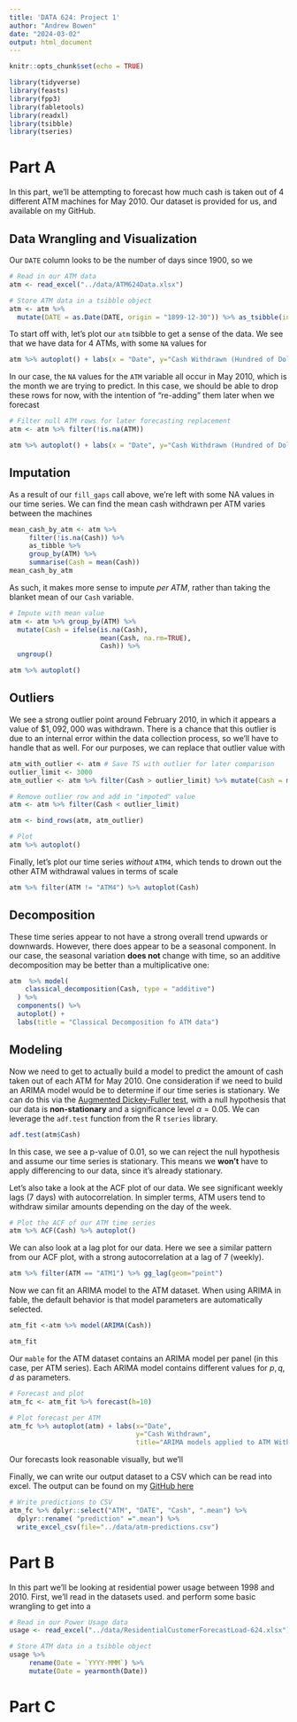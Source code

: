 ```yaml
---
title: 'DATA 624: Project 1'
author: "Andrew Bowen"
date: "2024-03-02"
output: html_document
---
```


```r
knitr::opts_chunk$set(echo = TRUE)
```

```r
library(tidyverse)
library(feasts)
library(fpp3)
library(fabletools)
library(readxl)
library(tsibble)
library(tseries)
```


# Part A
In this part, we'll be attempting to forecast how much cash is taken out of 4 different ATM machines for May 2010. Our dataset is provided for us, and available on my GitHub. 

## Data Wrangling and Visualization

Our `DATE` column looks to be the number of days since 1900, so we 

```r
# Read in our ATM data
atm <- read_excel("../data/ATM624Data.xlsx")

# Store ATM data in a tsibble object
atm <- atm %>%  
  mutate(DATE = as.Date(DATE, origin = "1899-12-30")) %>% as_tsibble(index=DATE, key=ATM) %>% fill_gaps()
```


To start off with, let's plot our `atm` tsibble to get a sense of the data. We see that we have data for 4 ATMs, with some `NA` values for 
```r
atm %>% autoplot() + labs(x = "Date", y="Cash Withdrawn (Hundred of Dollars)", title="Cash withdrawn from ATMs 1-4: May 2009 - May 2010")
```

In our case, the `NA` values for the `ATM` variable all occur in May 2010, which is the month we are trying to predict. In this case, we should be able to drop these rows for now, with the intention of "re-adding" them later when we forecast
```r
# Filter null ATM rows for later forecasting replacement
atm <- atm %>% filter(!is.na(ATM))
```


```r
atm %>% autoplot() + labs(x = "Date", y="Cash Withdrawn (Hundred of Dollars)", title="Cash withdrawn from ATMs 1-4: May 2009 - May 2010")
```
## Imputation
As a result of our `fill_gaps` call above, we're left with some NA values in our time series. We can find the mean cash withdrawn per ATM varies between the machines

```r
mean_cash_by_atm <- atm %>% 
     filter(!is.na(Cash)) %>%
     as_tibble %>% 
     group_by(ATM) %>% 
     summarise(Cash = mean(Cash))
mean_cash_by_atm
```

As such, it makes more sense to impute *per ATM*, rather than taking the blanket mean of our `Cash` variable.

```r
# Impute with mean value
atm <- atm %>% group_by(ATM) %>%
  mutate(Cash = ifelse(is.na(Cash), 
                       mean(Cash, na.rm=TRUE), 
                       Cash)) %>%
  ungroup()

atm %>% autoplot()
```

## Outliers
We see a strong outlier point around February 2010, in which it appears a value of $\$1,092,000$ was withdrawn. There is a chance that this outlier is due to an internal error within the data collection process, so we'll have to handle that as well. For our purposes, we can replace that outlier value with

```r
atm_with_outlier <- atm # Save TS with outlier for later comparison
outlier_limit <- 3000
atm_outlier <- atm %>% filter(Cash > outlier_limit) %>% mutate(Cash = mean(atm$Cash))

# Remove outlier row and add in "impoted" value
atm <- atm %>% filter(Cash < outlier_limit)

atm <- bind_rows(atm, atm_outlier)

# Plot 
atm %>% autoplot()

```

Finally, let's plot our time series *without* `ATM4`, which tends to drown out the other ATM withdrawal values in terms of scale

```r
atm %>% filter(ATM != "ATM4") %>% autoplot(Cash)
```


## Decomposition
These time series appear to not have a strong overall trend upwards or downwards. However, there does appear to be a seasonal component. In our case, the seasonal variation **does not** change with time, so an additive decomposition may be better than a multiplicative one:
```r
atm  %>% model(
    classical_decomposition(Cash, type = "additive")
  ) %>%
  components() %>%
  autoplot() +
  labs(title = "Classical Decomposition fo ATM data")
```

## Modeling

Now we need to get to actually build a model to predict the amount of cash taken out of each ATM for May 2010. One consideration if we need to build an ARIMA model would be to determine if our time series is stationary. We can do this via the [Augmented Dickey-Fuller test](https://en.wikipedia.org/wiki/Augmented_Dickey–Fuller_test), with a null hypothesis that our data is **non-stationary** and a significance level $\alpha=0.05$. We can leverage the `adf.test` function from the R `tseries` library.

```r
adf.test(atm$Cash)
```
In this case, we see a p-value of 0.01, so we can reject the null hypothesis and assume our time series is stationary. This means we **won't** have to apply differencing to our data, since it's already stationary.

Let's also take a look at the ACF plot of our data. We see significant weekly lags (7 days) with autocorrelation. In simpler terms, ATM users tend to withdraw similar amounts depending on the day of the week.

```r
# Plot the ACF of our ATM time series
atm %>% ACF(Cash) %>% autoplot()
```
We can also look at a lag plot for our data. Here we see a similar pattern from our ACF plot, with a strong autocorrelation at a lag of 7 (weekly).
```r
atm %>% filter(ATM == "ATM1") %>% gg_lag(geom="point")
```
Now we can fit an ARIMA model to the ATM dataset. When using ARIMA in fable, the default behavior is that model parameters are automatically selected. 
```r
atm_fit <-atm %>% model(ARIMA(Cash))

atm_fit
```

Our `mable` for the ATM dataset contains an ARIMA model per panel (in this case, per ATM series). Each ARIMA model contains different values for $p, q, d$ as parameters. 

```r
# Forecast and plot
atm_fc <- atm_fit %>% forecast(h=10)

# Plot forecast per ATM
atm_fc %>% autoplot(atm) + labs(x="Date",
                                y="Cash Withdrawn",
                                title="ARIMA models applied to ATM Withdrawal Datasets")
```

Our forecasts look reasonable visually, but we'll 


Finally, we can write our output dataset to a CSV which can be read into excel. The output can be found on my [GitHub here](https://github.com/andrewbowen19/predictiveAnalyticsData624/blob/main/data/atm-predictions.csv)
```r
# Write predictions to CSV
atm_fc %>% dplyr::select("ATM", "DATE", "Cash", ".mean") %>%
  dplyr::rename( "prediction" =".mean") %>%
  write_excel_csv(file="../data/atm-predictions.csv")
```


# Part B
In this part we'll be looking at residential power usage between 1998 and 2010. First, we'll read in the datasets used. and perform some basic wrangling to get into a 
```r
# Read in our Power Usage data
usage <- read_excel("../data/ResidentialCustomerForecastLoad-624.xlsx")

# Store ATM data in a tsibble object
usage %>% 
     rename(Date = `YYYY-MMM`) %>% 
     mutate(Date = yearmonth(Date))
```




# Part C


